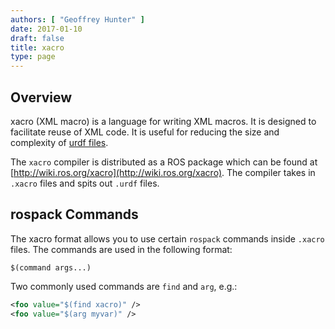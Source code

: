 ```yaml
---
authors: [ "Geoffrey Hunter" ]
date: 2017-01-10
draft: false
title: xacro
type: page
---
```



## Overview

xacro (XML macro) is a language for writing XML macros. It is designed to facilitate reuse of XML code. It is useful for reducing the size and complexity of [urdf files](http://wiki.ros.org/urdf).

The `xacro` compiler is distributed as a ROS package which can be found at [http://wiki.ros.org/xacro](http://wiki.ros.org/xacro). The compiler takes in `.xacro` files and spits out `.urdf` files.

## rospack Commands

The xacro format allows you to use certain `rospack` commands inside `.xacro` files. The commands are used in the following format:

```text
$(command args...)
```

Two commonly used commands are `find` and `arg`, e.g.:

```xml   
<foo value="$(find xacro)" />
<foo value="$(arg myvar)" />
```